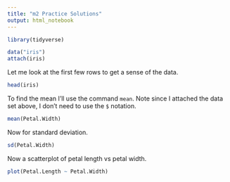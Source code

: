 ```yaml
---
title: "m2 Practice Solutions"
output: html_notebook
---
```


```r
library(tidyverse)
```

```r
data("iris")
attach(iris)
```

Let me look at the first few rows to get a sense of the data.
```r
head(iris)
```

To find the mean I'll use the command `mean`. Note since I attached the data set above, I don't need to use the `$` notation.
```r
mean(Petal.Width)
```

Now for standard deviation.
```r
sd(Petal.Width)
```

Now a scatterplot of petal length vs petal width.
```r
plot(Petal.Length ~ Petal.Width)
```

